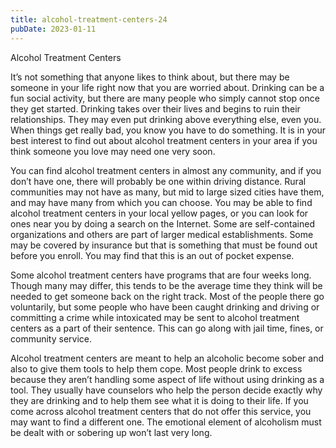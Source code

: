 ```yaml
---
title: alcohol-treatment-centers-24
pubDate: 2023-01-11
---
```


Alcohol Treatment Centers

It’s not something that anyone likes to think about, but there may be someone in your life right now that you are worried about. Drinking can be a fun social activity, but there are many people who simply cannot stop once they get started. Drinking takes over their lives and begins to ruin their relationships. They may even put drinking above everything else, even you. When things get really bad, you know you have to do something. It is in your best interest to find out about alcohol treatment centers in your area if you think someone you love may need one very soon.

You can find alcohol treatment centers in almost any community, and if you don’t have one, there will probably be one within driving distance. Rural communities may not have as many, but mid to large sized cities have them, and may have many from which you can choose. You may be able to find alcohol treatment centers in your local yellow pages, or you can look for ones near you by doing a search on the Internet. Some are self-contained organizations and others are part of larger medical establishments. Some may be covered by insurance but that is something that must be found out before you enroll. You may find that this is an out of pocket expense.

Some alcohol treatment centers have programs that are four weeks long. Though many may differ, this tends to be the average time they think will be needed to get someone back on the right track. Most of the people there go voluntarily, but some people who have been caught drinking and driving or committing a crime while intoxicated may be sent to alcohol treatment centers as a part of their sentence. This can go along with jail time, fines, or community service.

Alcohol treatment centers are meant to help an alcoholic become sober and also to give them tools to help them cope. Most people drink to excess because they aren’t handling some aspect of life without using drinking as a tool. They usually have counselors who help the person decide exactly why they are drinking and to help them see what it is doing to their life. If you come across alcohol treatment centers that do not offer this service, you may want to find a different one. The emotional element of alcoholism must be dealt with or sobering up won’t last very long.